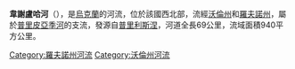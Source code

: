 '''韋謝盧哈河'''（{{lang-uk|Веселуха}}），是[[烏克蘭|烏克蘭]]的河流，位於該國西北部，流經[[沃倫州|沃倫州]]和[[羅夫諾州|羅夫諾州]]，屬於[[普里皮亞季河|普里皮亞季河]]的支流，發源自[[普里利斯涅|普里利斯涅]]，河道全長69公里，流域面積940平方公里。

{{DEFAULTSORT:Веселуха}}
[[Category:羅夫諾州河流|Category:羅夫諾州河流]]
[[Category:沃倫州河流|Category:沃倫州河流]]


{{Ukraine-river-stub}}